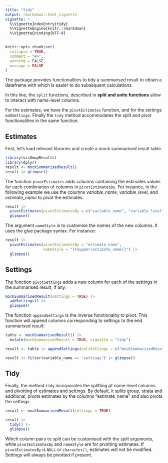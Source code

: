 ```yaml
---
title: "tidy"
output: rmarkdown::html_vignette
vignette: >
  %\VignetteIndexEntry{tidy}
  %\VignetteEngine{knitr::rmarkdown}
  %\VignetteEncoding{UTF-8}
---
```


```r
knitr::opts_chunk$set(
  collapse = TRUE,
  comment = "#>",
  warning = FALSE,
  message = FALSE
)
```


The package provides functionalities to tidy a summarised result to obtain a dataframe with which is easier to do subsequent calculations. 

In this line, the `split` functions, described in **split and unite functions** allow to interact with name-level columns. 

For the estimates, we have the `pivotEstimates` function, and for the settings `addSettings`. Finally the `tidy` method accommodates the split and pivot functionalities in the same function.

## Estimates
First, let's load relevant libraries and create a mock summarised result table.
```r
library(visOmopResults)
library(dplyr)
result <- mockSummarisedResult()
result |> glimpse()
```

The function `pivotEstimates` adds columns containing the estimates values for each combination of columns in `pivotEstimatesBy`. For instance, in the following example we use the columns *variable_name*, *variable_level*, and *estimate_name* to pivot the estimates.

```r
result |> 
  pivotEstimates(pivotEstimatesBy = c("variable_name", "variable_level", "estimate_name")) |>
  glimpse()
```

The argument `nameStyle` is to customise the names of the new columns. It uses the glue package syntax. For instance:

```r
result |> 
  pivotEstimates(pivotEstimatesBy = "estimate_name",
                 nameStyle = "{toupper(estimate_name)}") |>
  glimpse()
```

## Settings
The function `pivotSettings` adds a new column for each of the settings in the summarised result, if any:
```r
mockSummarisedResult(settings = TRUE) |>
  addSettings() |>
  glimpse()
```

The function `appendSettings` is the inverse functionality to pivot. This function will append columns corresponding to settings to the end summarised result:

```r
table <- mockSummarisedResult() |>
  mutate(mockSummarisedResult = TRUE, vignette = "tidy")

result <- table |> appendSettings(colsSettings = c("mockSummarisedResult", "vignette"))

result |> filter(variable_name == "settings") |> glimpse()
```

## Tidy
Finally, the method `tidy` incorporates the splitting pf name-level columns and pivotting of estimates and settings. By default, it splits group, strata and additional, pivots estimates by the columns "estimate_name" and also pivots the settings. 

```r
result <- mockSummarisedResult(settings = TRUE)

result |> 
  tidy() |> 
  glimpse()
```

Which column pairs to split can be customised with the *split* arguments, while `pivotEstimatesBy` and `nameStyle` are for pivotting estimates. If `pivotEstimatesBy` is `NULL` or `character()`, estimates will not be modified. Settings will always be pivotted if present. 
